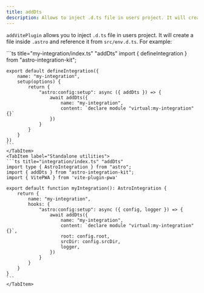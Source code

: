 ```yaml
---
title: addDts
description: Allows to inject .d.ts file in users project. It will create a file inside `.astro` and reference it from `src/env.d.ts`.
---
```


`addVitePlugin` allows you to inject `.d.ts` file in users project. It will
create a file inside `.astro` and reference it from `src/env.d.ts`. For example:

<Tabs>
    <TabItem label="Extended hooks">
    ```ts title="my-integration/index.ts" "addDts"
    import { defineIntegration } from "astro-integration-kit";

    export default defineIntegration({
        name: "my-integration",
        setup(options) {
            return {
                "astro:config:setup": async ({ addDts }) => {
                    await addDts({
                        name: "my-integration",
                        content: `declare module "virtual:my-integration" {}`
                    })
                }
            }
        }
    })
    ```
    </TabItem>
    <TabItem label="Standalone utilities">
    ```ts title="integration/index.ts" "addDts"
    import type { AstroIntegration } from "astro";
    import { addDts } from "astro-integration-kit";
    import { VitePWA } from 'vite-plugin-pwa'

    export default function myIntegration(): AstroIntegration {
        return {
            name: "my-integration",
            hooks: {
                "astro:config:setup": async ({ config, logger }) => {
                    await addDts({
                        name: "my-integration",
                        content: `declare module "virtual:my-integration" {}`,
                        root: config.root,
                        srcDir: config.srcDir,
                        logger,
                    })
                }
            }
        }
    }
    ```
    </TabItem>
</Tabs>
